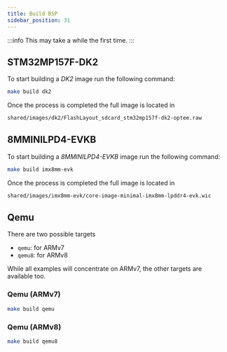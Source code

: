 ```yaml
---
title: Build BSP
sidebar_position: 31
---
```


:::info
This may take a while the first time.
:::

## STM32MP157F-DK2

To start building a *DK2* image run the following command:

```bash
make build dk2
```

Once the process is completed the full image is located in

```bash
shared/images/dk2/FlashLayout_sdcard_stm32mp157f-dk2-optee.raw
```

## 8MMINILPD4-EVKB

To start building a *8MMINILPD4-EVKB* image run the following command:

```bash
make build imx8mm-evk
```

Once the process is completed the full image is located in

```bash
shared/images/imx8mm-evk/core-image-minimal-imx8mm-lpddr4-evk.wic
```

## Qemu

There are two possible targets

- `qemu`: for ARMv7
- `qemu8`: for ARMv8

While all examples will concentrate on ARMv7, the other targets are available too.

### Qemu (ARMv7)

```bash
make build qemu
```

### Qemu (ARMv8)

```bash
make build qemu8
```

